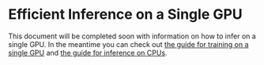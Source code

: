 <!--Copyright 2022 The HuggingFace Team. All rights reserved.

Licensed under the Apache License, Version 2.0 (the "License"); you may not use this file except in compliance with
the License. You may obtain a copy of the License at

http://www.apache.org/licenses/LICENSE-2.0

Unless required by applicable law or agreed to in writing, software distributed under the License is distributed on
an "AS IS" BASIS, WITHOUT WARRANTIES OR CONDITIONS OF ANY KIND, either express or implied. See the License for the
-->

# Efficient Inference on a Single GPU

This document will be completed soon with information on how to infer on a single GPU. In the meantime you can check out [the guide for training on a single GPU](perf_train_gpu_one) and [the guide for inference on CPUs](perf_infer_cpu).